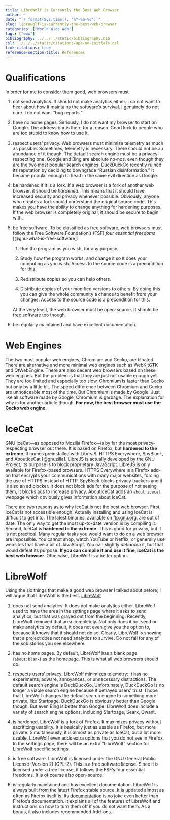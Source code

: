 ```yaml
---
title: LibreWolf is Currently the Best Web Browser
author: ~
date: "`r format(Sys.time(), '%Y-%m-%d')`"
slug: librewolf-is-currently-the-best-web-browser
categories: ["World Wide Web"]
tags: ["www"]
bibliography: ../../../static/bibliography.bib
csl: ../../../static/citations/apa-no-initials.csl
link-citations: true
reference-section-title: References
---
```


# Qualifications

In order for me to consider them good, web browsers must

1. not send analytics. 
   It should not make analytics either.
   I do not want to hear about how it maintains the software's survival.
   I genuinely do not care.
   I do not want "bug reports."

1. have no home pages. Seriously, I do not want my browser to start on Google.
   The address bar is there for a reason.
   Good luck to people who are too stupid to know how to use it.

1. respect users' privacy.
   Web browsers must minimize telemetry as much as possible.
   Sometimes, telemetry is necessary.
   There should not be an abundance of it though.
   The default search engine must be a privacy-respecting one.
   Google and Bing are absolute no-nos, even though they are the two most popular search engines.
   DuckDuckGo recently ruined its reputation by deciding to downgrade "Russian disinformation."
   It became popular enough to head in the same evil direction as Google.

1. be hardened if it is a fork.
   If a web browser is a fork of another web browser, it should be *hardened*.
   This means that it should have increased security and privacy whenever possible.
   Obviously, anyone who creates a fork should understand the original source code.
   This makes you have the ability to change anything for hardening purposes.
   If the web browser is completely original, it should be secure to begin with.

1. be free software.
   To be classified as free software, web browsers must follow the Free Software Foundation's (FSF) *four essential freedoms* [@gnu-what-is-free-software]:

   1. Run the program as you wish, for any purpose.
   1. Study how the program works, and change it so it does your computing as you wish.
      Access to the source code is a precondition for this.

   1. Redistribute copies so you can help others.
   1. Distribute copies of your modified versions to others.
      By doing this you can give the whole community a chance to benefit from your changes.
      Access to the source code is a precondition for this.

   At the very least, the web browser must be open-source.
   It should be free software too though.

1. be regularly maintained and have excellent documentation.

# Web Engines

The two most popular web engines, Chromium and Gecko, are bloated.
There are alternative and more minimal web engines such as WebKitGTK and QtWebEngine.
There are also decent web browsers based on these web engines.
But the problem is that they are just not usable enough yet.
They are too limited and especially too slow.
Chromium is faster than Gecko but only by a little bit.
The speed difference between Chromium and Gecko are unnoticeable most of the time.
But Chromium is made by Google.
Just like all software made by Google, Chromium is garbage.
The explanation for why is for another article though.
**For now, the best browser must use the Gecko web engine.**

# IceCat

GNU IceCat—as opposed to Mozilla Firefox—is by far the most privacy-respecting browser out there.
It is based on Firefox, but **hardened to the extreme**.
It comes preinstalled with LibreJS, HTTPS Everywhere, SpyBlock, and AboutIceCat [@gnuzilla].
LibreJS is actually developed by the GNU Project, its purpose is to block proprietary JavaScript.
LibreJS is only available for Firefox-based browsers.
HTTPS Everywhere is a Firefox add-on that encrypts your communications with many major websites, forcing the use of HTTPS instead of HTTP.
SpyBlock blocks privacy trackers and it is also an ad blocker.
It does not block ads for the purpose of not seeing them, it blocks ads to increase privacy.
AboutIceCat adds an `about:icecat` webpage which obviously gives information about IceCat.

There are two reasons as to why IceCat is not the best web browser.
First, IceCat is not accessible enough.
Actually installing and using IceCat is difficult to get into.
The latest binaries, available on [ftp.gnu.org](https://ftp.gnu.org/gnu/gnuzilla/), are out of date.
The only way to get the most up-to-date version is by compiling it.
Second, IceCat is **hardened to the extreme**.
This is good for privacy, but it is not practical.
Many regular tasks you would want to do on a web browser are impossible.
You cannot shop, watch YouTube or Netflix, or generally use websites that have a bit of JavaScript.
You can slightly *deharden* it, but that would defeat its purpose. 
**If you can compile it and use it fine, IceCat is the best web browser.**
Otherwise, LibreWolf is a better option.

# LibreWolf

Using the six things that make a good web browser I talked about before, I will argue that LibreWolf is the best.
[LibreWolf](https://librewolf.net/)

1. does not send analytics.
   It does not make analytics either.
   LibreWolf used to have the area in the settings page where it asks to send analytics, but that was grayed out from the beginning.
   Recently, LibreWolf removed that area completely.
   Not only does it not send or make analytics by default, it does not even give you the option to, because it knows that it should not do so. 
   Clearly, LibreWolf is showing that a project does not need analytics to survive.
   Do not fall for any of the sob stories you see elsewhere.

1. has no home pages.
   By default, LibreWolf has a blank page (`about:blank`) as the homepage.
   This is what all web browsers should do.

1. respects users' privacy.
   LibreWolf minimizes telemetry: It has no experiments, adware, annoyances, or unnecessary distractions.
   The default search engine is DuckDuckGo.
   Unfortunately, DuckDuckGo is no longer a viable search engine because it betrayed users' trust.
   I hope that LibreWolf changes the default search engine to something more private, like Startpage.
   DuckDuckGo is obviously better than Google though.
   But even Bing is better than Google.
   LibreWolf does include a variety of search engine options, including Startpage, Searx, Qwant.

1. is hardened.
   LibreWolf is a fork of Firefox.
   It maximizes privacy without sacrificing usability.
   It is basically just as usable as Firefox, but more private.
   Simultaneously, it is almost as private as IceCat, but a lot more usable.
   LibreWolf even adds extra options that you do not see in Firefox.
   In the settings page, there will be an extra "LibreWolf" section for LibreWolf specific settings.

1. is free software.
   LibreWolf is licensed under the GNU General Public License (Version 2) (GPL-2).
   This is a free software license.
   Since it is licensed under a free license, it follows the FSF's four essential freedoms.
   It is of course also open-source.

1. is regularly maintained and has excellent documentation.
   LibreWolf is always built from the latest Firefox stable source. 
   It is updated almost as often as Firefox itself is.
   Its [documentation](https://librewolf.net/docs/faq/) is no joke even better than Firefox's documentation.
   It explains all of the features of LibreWolf and instructions on how to turn them off if you do not want them.
   As a bonus, it also includes recommended Add-ons.
